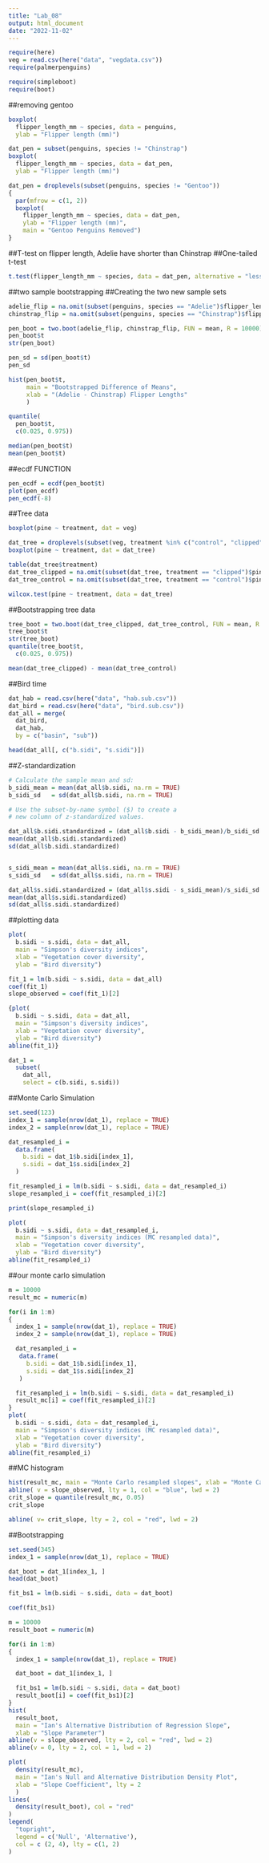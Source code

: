 ```yaml
---
title: "Lab_08"
output: html_document
date: "2022-11-02"
---
```


```r
require(here)
veg = read.csv(here("data", "vegdata.csv"))
require(palmerpenguins)

require(simpleboot)
require(boot)
```

##removing gentoo 
```r
boxplot(
  flipper_length_mm ~ species, data = penguins,
  ylab = "Flipper length (mm)")

dat_pen = subset(penguins, species != "Chinstrap")
boxplot(
  flipper_length_mm ~ species, data = dat_pen,
  ylab = "Flipper length (mm)")

dat_pen = droplevels(subset(penguins, species != "Gentoo"))
{
  par(mfrow = c(1, 2))
  boxplot(
    flipper_length_mm ~ species, data = dat_pen,
    ylab = "Flipper length (mm)",
    main = "Gentoo Penguins Removed")
}
```

##T-test on flipper length, Adelie have shorter than Chinstrap
##One-tailed t-test
```r
t.test(flipper_length_mm ~ species, data = dat_pen, alternative = "less")

```
##two sample bootstrapping
##Creating the two new sample sets
```r
adelie_flip = na.omit(subset(penguins, species == "Adelie")$flipper_length_mm)
chinstrap_flip = na.omit(subset(penguins, species == "Chinstrap")$flipper_length_mm)

pen_boot = two.boot(adelie_flip, chinstrap_flip, FUN = mean, R = 10000)
pen_boot$t
str(pen_boot)

pen_sd = sd(pen_boot$t)
pen_sd

hist(pen_boot$t,
     main = "Bootstrapped Difference of Means",
     xlab = "(Adelie - Chinstrap) Flipper Lengths"
     )

quantile(
  pen_boot$t,
  c(0.025, 0.975))

median(pen_boot$t)
mean(pen_boot$t)
```

##ecdf FUNCTION
```r
pen_ecdf = ecdf(pen_boot$t)
plot(pen_ecdf)
pen_ecdf(-8)

```

##Tree data
```r

boxplot(pine ~ treatment, dat = veg)
```

```r
dat_tree = droplevels(subset(veg, treatment %in% c("control", "clipped")))
boxplot(pine ~ treatment, dat = dat_tree)
```

```r
table(dat_tree$treatment)
dat_tree_clipped = na.omit(subset(dat_tree, treatment == "clipped")$pine)
dat_tree_control = na.omit(subset(dat_tree, treatment == "control")$pine)

wilcox.test(pine ~ treatment, data = dat_tree)
```
##Bootstrapping tree data
```r
tree_boot = two.boot(dat_tree_clipped, dat_tree_control, FUN = mean, R = 1000)
tree_boot$t
str(tree_boot)
quantile(tree_boot$t,
  c(0.025, 0.975))
```

```r
mean(dat_tree_clipped) - mean(dat_tree_control)
```

##Bird time
```r
dat_hab = read.csv(here("data", "hab.sub.csv"))
dat_bird = read.csv(here("data", "bird.sub.csv"))
dat_all = merge(
  dat_bird, 
  dat_hab,
  by = c("basin", "sub"))

head(dat_all[, c("b.sidi", "s.sidi")])
```
##Z-standardization
```r
# Calculate the sample mean and sd:
b_sidi_mean = mean(dat_all$b.sidi, na.rm = TRUE)
b_sidi_sd   = sd(dat_all$b.sidi, na.rm = TRUE)

# Use the subset-by-name symbol ($) to create a 
# new column of z-standardized values.

dat_all$b.sidi.standardized = (dat_all$b.sidi - b_sidi_mean)/b_sidi_sd
mean(dat_all$b.sidi.standardized)
sd(dat_all$b.sidi.standardized)


s_sidi_mean = mean(dat_all$s.sidi, na.rm = TRUE)
s_sidi_sd   = sd(dat_all$s.sidi, na.rm = TRUE)

dat_all$s.sidi.standardized = (dat_all$s.sidi - s_sidi_mean)/s_sidi_sd
mean(dat_all$s.sidi.standardized)
sd(dat_all$s.sidi.standardized)


```
##plotting data
```r
plot(
  b.sidi ~ s.sidi, data = dat_all,
  main = "Simpson's diversity indices",
  xlab = "Vegetation cover diversity",
  ylab = "Bird diversity")

fit_1 = lm(b.sidi ~ s.sidi, data = dat_all)
coef(fit_1)
slope_observed = coef(fit_1)[2]

{plot(
  b.sidi ~ s.sidi, data = dat_all,
  main = "Simpson's diversity indices",
  xlab = "Vegetation cover diversity",
  ylab = "Bird diversity")
abline(fit_1)}

dat_1 = 
  subset(
    dat_all,
    select = c(b.sidi, s.sidi))
```



##Monte Carlo Simulation
```r
set.seed(123)
index_1 = sample(nrow(dat_1), replace = TRUE)
index_2 = sample(nrow(dat_1), replace = TRUE)

dat_resampled_i = 
  data.frame(
    b.sidi = dat_1$b.sidi[index_1],
    s.sidi = dat_1$s.sidi[index_2]
  )

fit_resampled_i = lm(b.sidi ~ s.sidi, data = dat_resampled_i)
slope_resampled_i = coef(fit_resampled_i)[2]

print(slope_resampled_i)
```

```r
plot(
  b.sidi ~ s.sidi, data = dat_resampled_i,
  main = "Simpson's diversity indices (MC resampled data)",
  xlab = "Vegetation cover diversity",
  ylab = "Bird diversity")
abline(fit_resampled_i)
```

##our monte carlo simulation
```r
m = 10000 
result_mc = numeric(m) 

for(i in 1:m)
{
  index_1 = sample(nrow(dat_1), replace = TRUE)
  index_2 = sample(nrow(dat_1), replace = TRUE)

  dat_resampled_i = 
   data.frame(
     b.sidi = dat_1$b.sidi[index_1],
     s.sidi = dat_1$s.sidi[index_2]
   )

  fit_resampled_i = lm(b.sidi ~ s.sidi, data = dat_resampled_i)
  result_mc[i] = coef(fit_resampled_i)[2]
} 
plot(
  b.sidi ~ s.sidi, data = dat_resampled_i,
  main = "Simpson's diversity indices (MC resampled data)",
  xlab = "Vegetation cover diversity",
  ylab = "Bird diversity")
abline(fit_resampled_i)

```

##MC histogram
```r
hist(result_mc, main = "Monte Carlo resampled slopes", xlab = "Monte Carlo results")
abline( v = slope_observed, lty = 1, col = "blue", lwd = 2)
crit_slope = quantile(result_mc, 0.05)
crit_slope

abline( v= crit_slope, lty = 2, col = "red", lwd = 2)

```


##Bootstrapping
```r
set.seed(345)
index_1 = sample(nrow(dat_1), replace = TRUE)

dat_boot = dat_1[index_1, ]
head(dat_boot)
```
```r
fit_bs1 = lm(b.sidi ~ s.sidi, data = dat_boot)

coef(fit_bs1)
```

```r
m = 10000 
result_boot = numeric(m) 

for(i in 1:m)
{
  index_1 = sample(nrow(dat_1), replace = TRUE)

  dat_boot = dat_1[index_1, ]

  fit_bs1 = lm(b.sidi ~ s.sidi, data = dat_boot)
  result_boot[i] = coef(fit_bs1)[2]
} 
hist(
  result_boot,
  main = "Ian's Alternative Distribution of Regression Slope",
  xlab = "Slope Parameter")
abline(v = slope_observed, lty = 2, col = "red", lwd = 2)
abline(v = 0, lty = 2, col = 1, lwd = 2)
```

```r

plot(
  density(result_mc),
  main = "Ian's Null and Alternative Distribution Density Plot",
  xlab = "Slope Coefficient", lty = 2
  )
lines(
  density(result_boot), col = "red"
)
legend(
  "topright",
  legend = c('Null', 'Alternative'),
  col = c (2, 4), lty = c(1, 2)
)
```


